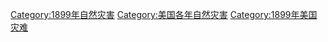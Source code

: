 [[Category:1899年自然灾害|Category:1899年自然灾害]]
[[Category:美国各年自然灾害|Category:美国各年自然灾害]]
[[Category:1899年美国灾难|Category:1899年美国灾难]]